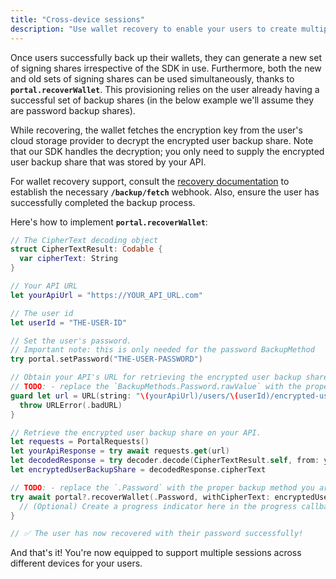 ```yaml
---
title: "Cross-device sessions"
description: "Use wallet recovery to enable your users to create multiple signing shares across their devices."
---
```


Once users successfully back up their wallets, they can generate a new set of signing shares irrespective of the SDK in use. Furthermore, both the new and old sets of signing shares can be used simultaneously, thanks to **`portal.recoverWallet`**. This provisioning relies on the user already having a successful set of backup shares (in the below example we'll assume they are password backup shares).

While recovering, the wallet fetches the encryption key from the user's cloud storage provider to decrypt the encrypted user backup share. Note that our SDK handles the decryption; you only need to supply the encrypted user backup share that was stored by your API.

For wallet recovery support, consult the [recovery documentation](recover-a-wallet.md) to establish the necessary **`/backup/fetch`** webhook. Also, ensure the user has successfully completed the backup process.

Here's how to implement **`portal.recoverWallet`**:

```swift
// The CipherText decoding object
struct CipherTextResult: Codable {
  var cipherText: String
}

// Your API URL
let yourApiUrl = "https://YOUR_API_URL.com"

// The user id
let userId = "THE-USER-ID"

// Set the user's password.
// Important note: this is only needed for the password BackupMethod
try portal.setPassword("THE-USER-PASSWORD")

// Obtain your API's URL for retrieving the encrypted user backup share.
// TODO: - replace the `BackupMethods.Password.rawValue` with the proper backup method you are using
guard let url = URL(string: "\(yourApiUrl)/users/\(userId)/encrypted-user-backup-shares?backupMethod=\(BackupMethods.Password.rawValue)") else {
  throw URLError(.badURL)
}

// Retrieve the encrypted user backup share on your API.
let requests = PortalRequests()
let yourApiResponse = try await requests.get(url)
let decodedResponse = try decoder.decode(CipherTextResult.self, from: yourApiResponse)
let encryptedUserBackupShare = decodedResponse.cipherText

// TODO: - replace the `.Password` with the proper backup method you are using
try await portal?.recoverWallet(.Password, withCipherText: encryptedUserBackupShare) { _ in
  // (Optional) Create a progress indicator here in the progress callback.
}

// ✅ The user has now recovered with their password successfully!
```

And that's it! You're now equipped to support multiple sessions across different devices for your users.
